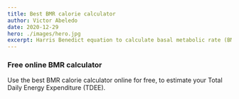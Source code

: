 ```yaml
---
title: Best BMR calorie calculator
author: Victor Abeledo
date: 2020-12-29
hero: ./images/hero.jpg
excerpt: Harris Benedict equation to calculate basal metabolic rate (BMR).
---
```


### Free online BMR calculator
Use the best BMR calorie calculator online for free, to estimate your Total Daily Energy Expenditure (TDEE).

<BMRCalculator />